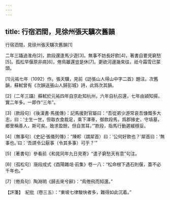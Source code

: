 ```yaml
---
---
---
```

title: 行宿泗間，見徐州張天驥次舊韻
---



行宿泗間，見徐州張天驥次舊韻[1]


二年三躡過淮舟[2]，款段還逢馬少遊[3]。無事不妨長好飲[4]，著書自要見窮愁[5]。孤松早偃原非病[6]，倦鳥雖還豈是休[7]。更欲河邊幾來往，祇今霜雪已蒙頭。

[1]元祐七年（1092）作。張天驥，見前《訪張山人得山中字二首》題注。次舊韻，蘇軾曾有《次韻送張山人歸彭城》詩，此爲次其韻。

[2]〔二年三躡〕蘇軾於元祐四年自京赴知杭州，六年自杭召還，七年由潁知揚，實二年多。一即作“三年”。

[3]〔款段句〕《後漢書·馬援傳》：記馬援對官屬曰：“吾從弟少游常哀吾慷慨多大志，曰：‘士生一世，但取衣食裁足，乘下澤車，御款段馬，爲郡掾史，守墳墓，鄉里稱善人，斯可矣。致求盈餘，但自苦耳。’”款段，指馬行動遲緩穩妥。

[4]〔無事句〕《史記·張儀列傳》：“陳軫（謂犀首）曰：‘公何好飲也？’犀首曰：‘無事也。’曰：‘吾請令公厭事（令其多事）可乎？’”

[5]〔著書句〕參看前《和晁同年九日見寄》“遣子窮愁天有意”句注。

[6]〔孤松句〕唐段成式《酉陽雜俎·前集》卷一八：“松命根下遇石則偃，蓋不必千年也。”

[7]〔倦鳥句〕陶淵明《歸去來兮辭》：“鳥倦飛而知還。”

【評箋】　紀批（卷三五）：“東坡七律駿快者多，難得如此沉着。”